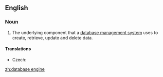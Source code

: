 ==English==
{{wikipedia}}

===Noun===
{{en-noun|head=[[database]] [[engine]]}}

# The underlying component that a [[database management system]] uses to create, retrieve, update and delete data.

====Translations====
{{trans-top|software component}}
* Czech: {{t|cs|databázový stroj|m}}
{{trans-mid}}
{{trans-bottom}}

[[zh:database engine]]